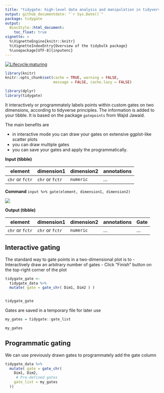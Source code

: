 ```yaml
---
title: "tidygate: high-level data analysis and manipulation in tidyverse style"
output: github_documentdate: "`r Sys.Date()`"
package: tidygate
output:
  BiocStyle::html_document:
    toc_float: true
vignette: >
  %\VignetteEngine{knitr::knitr}
  %\VignetteIndexEntry{Overview of the tidybulk package}
  %\usepackage[UTF-8]{inputenc}
---
```


<!-- badges: start -->
  [![Lifecycle:maturing](https://img.shields.io/badge/lifecycle-maturing-blue.svg)](https://www.tidyverse.org/lifecycle/#maturing)
 <!-- badges: end -->

<!---

[![Build Status](https://travis-ci.org/stemangiola/tidygate.svg?branch=master)](https://travis-ci.org/stemangiola/tidygate) [![Coverage Status](https://coveralls.io/repos/github/stemangiola/tidygate/badge.svg?branch=master)](https://coveralls.io/github/stemangiola/tidygate?branch=master)

-->

```r
library(knitr)
knitr::opts_chunk$set(cache = TRUE, warning = FALSE,
                      message = FALSE, cache.lazy = FALSE)

library(dplyr)
library(tidygate)

```

It interactively or programmately labels points within custom gates on two dimensions, according to tidyverse principles. The information is added to your tibble. It is based on the package `gatepoints` from Wajid Jawaid. 

The main benefits are 

- in interactive mode you can draw your gates on extensive ggplot-like scatter plots
- you can draw multiple gates
- you can save your gates and apply the programmatically.




**Input (tibble)**

element | dimension1 | dimension2 | annotations |
------------ | ------------- | ------------- | -------------
`chr` or `fctr` | `chr` or `fctr` | `numeric` | ...

**Command** `input %>% gate(element, dimension1, dimension2)`

![](inst/tidygate.gif)

**Output (tibble)**

element |  dimension1 | dimension2 | annotations | Gate |
------------ | ------------- | ------------- | ------------- | -------------
`chr` or `fctr` | `chr` or `fctr` | `numeric` | ... | ...


## Interactive gating

The standard way to gate points in a two-dimensional plot is to 
- Interactively draw an arbitrary number of gates
- Click "Finish" button on the top-right corner of the plot

```r
tidygate_gate <-
  tidygate_data %>%
  mutate( gate = gate_chr( Dim1, Dim2 ) )
  

tidygate_gate
```

Gates are saved in a temporary file for later use

```r
my_gates = tidygate::gate_list

my_gates
```

## Programmatic gating

We can use previously drawn gates to programmately add the gate column 

```r

tidygate_data %>%
  mutate( gate = gate_chr(
    Dim1, Dim2,
     # Pre-defined gates
    gate_list = my_gates
  ))

```